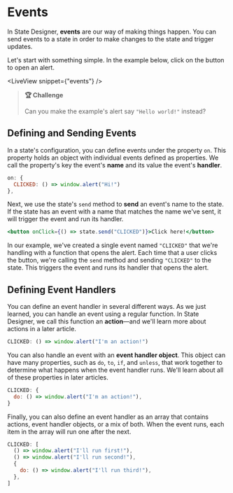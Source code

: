 # Events

In State Designer, **events** are our way of making things happen. You can send events to a state in order to make changes to the state and trigger updates.

Let's start with something simple. In the example below, click on the button to open an alert.

<LiveView snippet={"events"} />

> **🏆 Challenge**
>
> Can you make the example's alert say `"Hello world!"` instead?

## Defining and Sending Events

In a state's configuration, you can define events under the property `on`. This property holds an object with individual events defined as properties. We call the property's key the event's **name** and its value the event's **handler**.

```jsx
on: {
  CLICKED: () => window.alert("Hi!")
},
```

Next, we use the state's `send` method to **send** an event's name to the state. If the state has an event with a name that matches the name we've sent, it will trigger the event and run its handler.

```jsx
<button onClick={() => state.send("CLICKED")}>Click here!</button>
```

In our example, we've created a single event named `"CLICKED"` that we're handling with a function that opens the alert. Each time that a user clicks the button, we're calling the `send` method and sending `"CLICKED"` to the state. This triggers the event and runs its handler that opens the alert.

## Defining Event Handlers

You can define an event handler in several different ways. As we just learned, you can handle an event using a regular function. In State Designer, we call this function an **action**—and we'll learn more about actions in a later article.

```jsx
CLICKED: () => window.alert("I'm an action!")
```

You can also handle an event with an **event handler object**. This object can have many properties, such as `do`, `to`, `if`, and `unless`, that work together to determine what happens when the event handler runs. We'll learn about all of these properties in later articles.

```jsx
CLICKED: {
  do: () => window.alert("I'm an action!"),
}
```

Finally, you can also define an event handler as an array that contains actions, event handler objects, or a mix of both. When the event runs, each item in the array will run one after the next.

```jsx
CLICKED: [
  () => window.alert("I'll run first!"),
  () => window.alert("I'll run second!"),
  {
    do: () => window.alert("I'll run third!"),
  },
]
```
